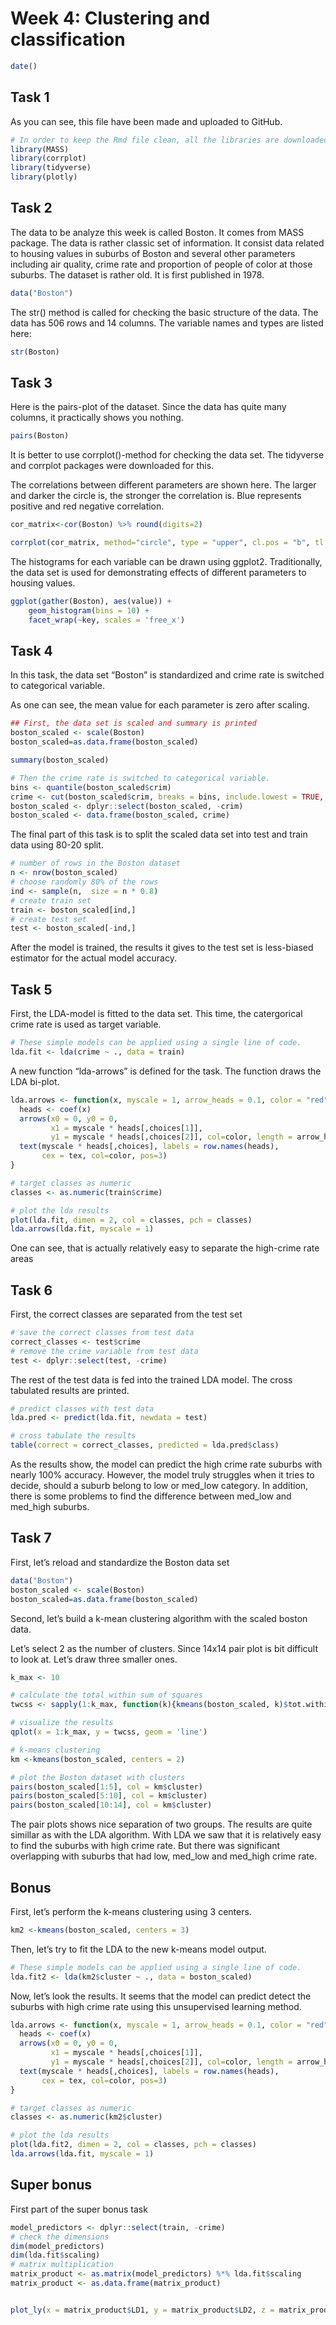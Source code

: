 # Week 4: Clustering and classification

```r
date()
```

## Task 1

As you can see, this file have been made and uploaded to GitHub.

```r
# In order to keep the Rmd file clean, all the libraries are downloaded here. Keep scrolling.
library(MASS)
library(corrplot)
library(tidyverse)
library(plotly)
```

## Task 2

The data to be analyze this week is called Boston. It comes from MASS package. The data is rather classic set of information. It consist data related to housing values in suburbs of Boston and several other parameters including air quality, crime rate and proportion of people of color at those suburbs. The dataset is rather old. It is first published in 1978.

```r
data("Boston")
```

The str() method is called for checking the basic structure of the data. The data has 506 rows and 14 columns. The variable names and types are listed here:

```r
str(Boston)

```

## Task 3

Here is the pairs-plot of the dataset. Since the data has quite many columns, it practically shows you nothing. 

```r
pairs(Boston)

```

It is better to use corrplot()-method for checking the data set. The tidyverse and corrplot packages were downloaded for this.

The correlations between different parameters are shown here. The larger and darker the circle is, the stronger the correlation is. Blue represents positive and red negative correlation.

```r
cor_matrix<-cor(Boston) %>% round(digits=2)

corrplot(cor_matrix, method="circle", type = "upper", cl.pos = "b", tl.pos = "d", tl.cex = 0.6)
```

The histograms for each variable can be drawn using ggplot2. Traditionally, the data set is used for demonstrating effects of different parameters to housing values.

```r
ggplot(gather(Boston), aes(value)) + 
    geom_histogram(bins = 10) + 
    facet_wrap(~key, scales = 'free_x')
```

## Task 4

In this task, the data set "Boston" is standardized and crime rate is switched to categorical variable.


As one can see, the mean value for each parameter is zero after scaling.
```r
## First, the data set is scaled and summary is printed
boston_scaled <- scale(Boston)
boston_scaled=as.data.frame(boston_scaled)

summary(boston_scaled)
```


```r
# Then the crime rate is switched to categorical variable.
bins <- quantile(boston_scaled$crim)
crime <- cut(boston_scaled$crim, breaks = bins, include.lowest = TRUE, label=c("low", "med_low", "med_high", "high"))
boston_scaled <- dplyr::select(boston_scaled, -crim)
boston_scaled <- data.frame(boston_scaled, crime)
```

The final part of this task is to split the scaled data set into test and train data using 80-20 split.

```r
# number of rows in the Boston dataset 
n <- nrow(boston_scaled)
# choose randomly 80% of the rows
ind <- sample(n,  size = n * 0.8)
# create train set
train <- boston_scaled[ind,]
# create test set 
test <- boston_scaled[-ind,]
```

After the model is trained, the results it gives to the test set is less-biased estimator for the actual model accuracy.

## Task 5

First, the LDA-model is fitted to the data set. This time, the catergorical crime rate is used as target variable.

```r
# These simple models can be applied using a single line of code.
lda.fit <- lda(crime ~ ., data = train)
```

A new function "lda-arrows" is defined for the task. The function draws the LDA bi-plot.

```r

lda.arrows <- function(x, myscale = 1, arrow_heads = 0.1, color = "red", tex = 0.75, choices = c(1,2)){
  heads <- coef(x)
  arrows(x0 = 0, y0 = 0, 
         x1 = myscale * heads[,choices[1]], 
         y1 = myscale * heads[,choices[2]], col=color, length = arrow_heads)
  text(myscale * heads[,choices], labels = row.names(heads), 
       cex = tex, col=color, pos=3)
}

# target classes as numeric
classes <- as.numeric(train$crime)

# plot the lda results
plot(lda.fit, dimen = 2, col = classes, pch = classes)
lda.arrows(lda.fit, myscale = 1)

```

One can see, that is actually relatively easy to separate the high-crime rate areas

## Task 6

First, the correct classes are separated from the test set

```r

# save the correct classes from test data
correct_classes <- test$crime
# remove the crime variable from test data
test <- dplyr::select(test, -crime)
```

The rest of the test data is fed into the trained LDA model. The cross tabulated results are printed.

```r

# predict classes with test data
lda.pred <- predict(lda.fit, newdata = test)

# cross tabulate the results
table(correct = correct_classes, predicted = lda.pred$class)

```


As the results show, the model can predict the high crime rate suburbs with nearly 100% accuracy. However, the model truly struggles when it tries to decide, should a suburb belong to low or med_low category. In addition, there is some problems to find the difference between med_low and med_high suburbs.

## Task 7

First, let's reload and standardize the Boston data set

```r

data("Boston")
boston_scaled <- scale(Boston)
boston_scaled=as.data.frame(boston_scaled)

```

Second, let's build a k-mean clustering algorithm with the scaled boston data.

Let's select 2 as the number of clusters. Since 14x14 pair plot is bit difficult to look at. Let's draw three smaller ones.

```r

k_max <- 10

# calculate the total within sum of squares
twcss <- sapply(1:k_max, function(k){kmeans(boston_scaled, k)$tot.withinss})

# visualize the results
qplot(x = 1:k_max, y = twcss, geom = 'line')

# k-means clustering
km <-kmeans(boston_scaled, centers = 2)

# plot the Boston dataset with clusters
pairs(boston_scaled[1:5], col = km$cluster)
pairs(boston_scaled[5:10], col = km$cluster)
pairs(boston_scaled[10:14], col = km$cluster)

```

The pair plots shows nice separation of two groups. The results are quite simillar as with the LDA algorithm. With LDA we saw that it is relatively easy to find the suburbs with high crime rate. But there was significant overlapping with suburbs that had low, med_low and med_high crime rate.

## Bonus

First, let's perform the k-means clustering using 3 centers.

```r
km2 <-kmeans(boston_scaled, centers = 3)
```

Then, let's try to fit the LDA to the new k-means model output.

```r
# These simple models can be applied using a single line of code.
lda.fit2 <- lda(km2$cluster ~ ., data = boston_scaled)
```


Now, let's look the results. It seems that the model can predict detect the suburbs with high crime rate using this unsupervised learning method.


```r

lda.arrows <- function(x, myscale = 1, arrow_heads = 0.1, color = "red", tex = 0.75, choices = c(1,2)){
  heads <- coef(x)
  arrows(x0 = 0, y0 = 0, 
         x1 = myscale * heads[,choices[1]], 
         y1 = myscale * heads[,choices[2]], col=color, length = arrow_heads)
  text(myscale * heads[,choices], labels = row.names(heads), 
       cex = tex, col=color, pos=3)
}

# target classes as numeric
classes <- as.numeric(km2$cluster)

# plot the lda results
plot(lda.fit2, dimen = 2, col = classes, pch = classes)
lda.arrows(lda.fit, myscale = 1)

```


## Super bonus

First part of the super bonus task

```r

model_predictors <- dplyr::select(train, -crime)
# check the dimensions
dim(model_predictors)
dim(lda.fit$scaling)
# matrix multiplication
matrix_product <- as.matrix(model_predictors) %*% lda.fit$scaling
matrix_product <- as.data.frame(matrix_product)


plot_ly(x = matrix_product$LD1, y = matrix_product$LD2, z = matrix_product$LD3, type= 'scatter3d', mode='markers')

```

